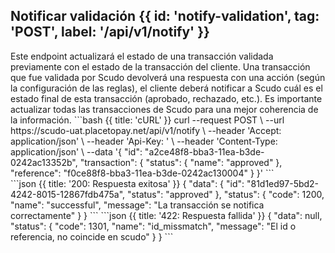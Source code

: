 

## Notificar validación {{ id: 'notify-validation', tag: 'POST', label: '/api/v1/notify' }}

<Row>
    <Col>
        Este endpoint actualizará el estado de una transacción validada previamente con el estado de la transacción del cliente. Una transacción que fue validada por Scudo devolverá una respuesta con una acción (según la configuración de las reglas), el cliente deberá notificar a Scudo cuál es el estado final de esta transacción (aprobado, rechazado, etc.). Es importante actualizar todas las transacciones de Scudo para una mejor coherencia de la información.
        <ApiReader
            path="/api/v1/notify"
            method="POST"
            type="header"
            api={props.refs}
        />
        <ApiReader
            path="/api/v1/notify"
            method="POST"
            api={props.refs}
        />
    </Col>
    <Col sticky>
        <CodeGroup title="Solicitud" tag="POST" label="/api/v1/notify">
            ```bash {{ title: 'cURL' }}
                curl --request POST \
                --url https://scudo-uat.placetopay.net/api/v1/notify \
                --header 'Accept: application/json' \
                --header 'Api-Key: ' \
                --header 'Content-Type: application/json' \
                --data '{
                    "id": "a2ce48f8-bba3-11ea-b3de-0242ac13352b",
                    "transaction": {
                        "status": {
                            "name": "approved"
                        },
                        "reference": "f0ce88f8-bba3-11ea-b3de-0242ac130004"
                    }
                }'
            ```
        </CodeGroup>
    </Col>
</Row>

<Row>
    <Col>
        <ApiReader
            path="/api/v1/notify"
            method="POST"
            type="response"
            api={props.refs}
        />
    </Col>
    <Col sticky>
        <br />
        <CodeGroup title="Respuesta">
            ```json {{ title: '200: Respuesta exitosa' }}
            {
                "data": {
                    "id": "81d1ed97-5bd2-4242-8015-12867fdb475a",
                    "status": "approved"
                },
                "status": {
                    "code": 1200,
                    "name": "successful",
                    "message": "La transacción se notifica correctamente"
                }
            }
            ```
            ```json {{ title: '422: Respuesta fallida' }}
            {
                "data": null,
                "status": {
                    "code": 1301,
                    "name": "id_missmatch",
                    "message": "El id o referencia, no coincide en scudo"
                }
            }
            ```
        </CodeGroup>
    </Col>
</Row>
